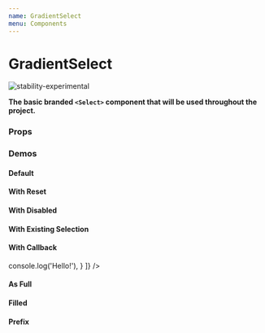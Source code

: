 ```yaml
---
name: GradientSelect
menu: Components
---
```




# GradientSelect

![stability-experimental](https://img.shields.io/badge/stability-experimental-orange.svg)

**The basic branded `<Select>` component that will be used throughout the project.**

### Props

<PropsTable of={GradientSelect} />

### Demos

#### Default

<Playground>
  <GradientSelect
    options={[
      { text: 'Option 1' },
      { text: 'Option 2' },
    ]}
  />
</Playground>

#### With Reset

<Playground>
  <GradientSelect
    options={[
      { text: 'None', reset: true },
      { text: 'Option 1' },
      { text: 'Option 2' },
    ]}
  />
</Playground>

#### With Disabled

<Playground>
  <GradientSelect
    options={[
      { text: 'Option 1', disabled: true },
      { text: 'Option 2' },
    ]}
  />
</Playground>

#### With Existing Selection

<Playground>
  <GradientSelect
    value="Option 2"
    options={[
      { text: 'Option 1' },
      { text: 'Option 2' },
    ]}
  />
</Playground>

#### With Callback

<Playground>
  <GradientSelect
    options={[
      {
        text: 'Option 1',
        callback: console.warn,
      },
      {
        text: 'Option 2',
        callback: () => console.log('Hello!'),
      }
    ]}
  />
</Playground>

#### As Full

<Playground>
  <GradientSelect
    full
    options={[
      { text: 'Option 1' },
      { text: 'Option 2' },
    ]}
  />
</Playground>

#### Filled

<Playground>
  <GradientSelect
    filled
    options={[
      { text: 'Option 1' },
      { text: 'Option 2' },
    ]}
  />
</Playground>

#### Prefix

<Playground>
  <GradientSelect
    filled
    prefix="Selected item"
    options={[
      { text: 'Option 1' },
      { text: 'Option 2' },
    ]}
  />
</Playground>
